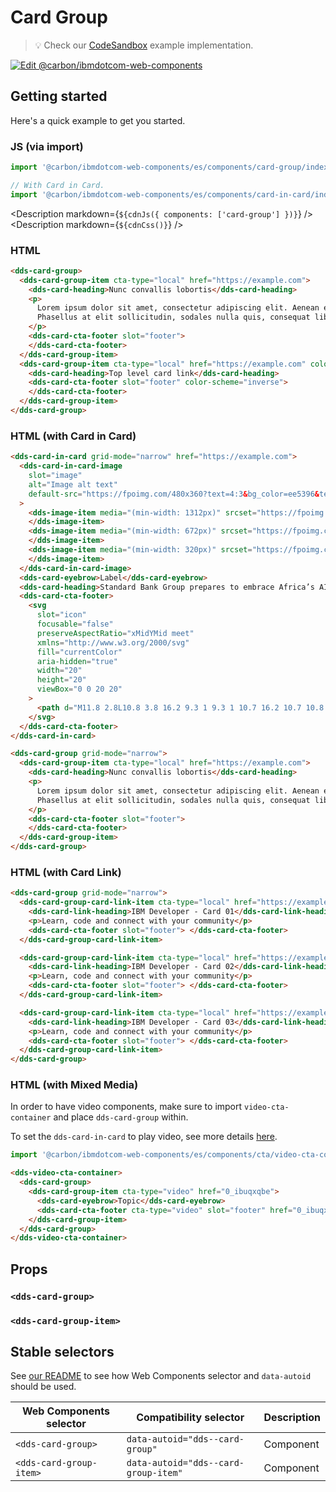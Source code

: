 
# Card Group

> 💡 Check our
> [CodeSandbox](https://githubbox.com/carbon-design-system/carbon-for-ibm-dotcom/tree/main/packages/web-components/examples/codesandbox/components/card-group)
> example implementation.

[![Edit @carbon/ibmdotcom-web-components](https://codesandbox.io/static/img/play-codesandbox.svg)](https://githubbox.com/carbon-design-system/carbon-for-ibm-dotcom/tree/main/packages/web-components/examples/codesandbox/components/card-group)

## Getting started

Here's a quick example to get you started.

### JS (via import)

```javascript
import '@carbon/ibmdotcom-web-components/es/components/card-group/index.js';

// With Card in Card.
import '@carbon/ibmdotcom-web-components/es/components/card-in-card/index.js';
```

<Description markdown={`${cdnJs({ components: ['card-group'] })}`} />
<Description markdown={`${cdnCss()}`} />

### HTML

```html
<dds-card-group>
  <dds-card-group-item cta-type="local" href="https://example.com">
    <dds-card-heading>Nunc convallis lobortis</dds-card-heading>
    <p>
      Lorem ipsum dolor sit amet, consectetur adipiscing elit. Aenean et ultricies est. Mauris iaculis eget dolor nec hendrerit.
      Phasellus at elit sollicitudin, sodales nulla quis, consequat libero.
    </p>
    <dds-card-cta-footer slot="footer">
    </dds-card-cta-footer>
  </dds-card-group-item>
  <dds-card-group-item cta-type="local" href="https://example.com" color-scheme="inverse">
    <dds-card-heading>Top level card link</dds-card-heading>
    <dds-card-cta-footer slot="footer" color-scheme="inverse">
    </dds-card-cta-footer>
  </dds-card-group-item>
</dds-card-group>
```

### HTML (with Card in Card)

```html
<dds-card-in-card grid-mode="narrow" href="https://example.com">
  <dds-card-in-card-image
    slot="image"
    alt="Image alt text"
    default-src="https://fpoimg.com/480x360?text=4:3&bg_color=ee5396&text_color=161616"
  >
    <dds-image-item media="(min-width: 1312px)" srcset="https://fpoimg.com/1312x738?text=16:9&bg_color=ee5396&text_color=161616">
    </dds-image-item>
    <dds-image-item media="(min-width: 672px)" srcset="https://fpoimg.com/960x540?text=16:9&bg_color=ee5396&text_color=161616">
    </dds-image-item>
    <dds-image-item media="(min-width: 320px)" srcset="https://fpoimg.com/480x360?text=4:3&bg_color=ee5396&text_color=161616">
    </dds-image-item>
  </dds-card-in-card-image>
  <dds-card-eyebrow>Label</dds-card-eyebrow>
  <dds-card-heading>Standard Bank Group prepares to embrace Africa’s AI opportunity</dds-card-heading>
  <dds-card-cta-footer>
    <svg
      slot="icon"
      focusable="false"
      preserveAspectRatio="xMidYMid meet"
      xmlns="http://www.w3.org/2000/svg"
      fill="currentColor"
      aria-hidden="true"
      width="20"
      height="20"
      viewBox="0 0 20 20"
    >
      <path d="M11.8 2.8L10.8 3.8 16.2 9.3 1 9.3 1 10.7 16.2 10.7 10.8 16.2 11.8 17.2 19 10z"></path>
    </svg>
  </dds-card-cta-footer>
</dds-card-in-card>

<dds-card-group grid-mode="narrow">
  <dds-card-group-item cta-type="local" href="https://example.com">
    <dds-card-heading>Nunc convallis lobortis</dds-card-heading>
    <p>
      Lorem ipsum dolor sit amet, consectetur adipiscing elit. Aenean et ultricies est. Mauris iaculis eget dolor nec hendrerit.
      Phasellus at elit sollicitudin, sodales nulla quis, consequat libero.
    </p>
    <dds-card-cta-footer slot="footer">
    </dds-card-cta-footer>
  </dds-card-group-item>
</dds-card-group>
```

### HTML (with Card Link)

```html
<dds-card-group grid-mode="narrow">
  <dds-card-group-card-link-item cta-type="local" href="https://example.com" pattern-background>
    <dds-card-link-heading>IBM Developer - Card 01</dds-card-link-heading>
    <p>Learn, code and connect with your community</p>
    <dds-card-cta-footer slot="footer"> </dds-card-cta-footer>
  </dds-card-group-card-link-item>

  <dds-card-group-card-link-item cta-type="local" href="https://example.com" pattern-background>
    <dds-card-link-heading>IBM Developer - Card 02</dds-card-link-heading>
    <p>Learn, code and connect with your community</p>
    <dds-card-cta-footer slot="footer"> </dds-card-cta-footer>
  </dds-card-group-card-link-item>

  <dds-card-group-card-link-item cta-type="local" href="https://example.com" pattern-background>
    <dds-card-link-heading>IBM Developer - Card 03</dds-card-link-heading>
    <p>Learn, code and connect with your community</p>
    <dds-card-cta-footer slot="footer"> </dds-card-cta-footer>
  </dds-card-group-card-link-item>
</dds-card-group>
```

### HTML (with Mixed Media)

In order to have video components, make sure to import `video-cta-container` and place `dds-card-group` within.

To set the `dds-card-in-card` to play video, see more details [here](https://www.ibm.com/standards/carbon/web-components/?path=/docs/components-card-in-card--default).

```javascript
import '@carbon/ibmdotcom-web-components/es/components/cta/video-cta-container.js';
```

```html
<dds-video-cta-container>
  <dds-card-group>
    <dds-card-group-item cta-type="video" href="0_ibuqxqbe">
      <dds-card-eyebrow>Topic</dds-card-eyebrow>
      <dds-card-cta-footer cta-type="video" slot="footer" href="0_ibuqxqbe"> </dds-card-cta-footer>
    </dds-card-group-item>
  </dds-card-group>
</dds-video-cta-container>
```

## Props

### `<dds-card-group>`

<Props of="dds-card-group" />

### `<dds-card-group-item>`

<Props of="dds-card-group-item" />

## Stable selectors

See [our README](https://github.com/carbon-design-system/carbon-for-ibm-dotcom/tree/main/packages/web-components#stable-selectors-for-analytics-and-integratione2e-testing-in-web-components) to see how Web Components selector and `data-autoid` should be used.

| Web Components selector | Compatibility selector               | Description |
| ----------------------- | ------------------------------------ | ----------- |
| `<dds-card-group>`      | `data-autoid="dds--card-group"`      | Component   |
| `<dds-card-group-item>` | `data-autoid="dds--card-group-item"` | Component   |

<Description markdown={contributing} />
